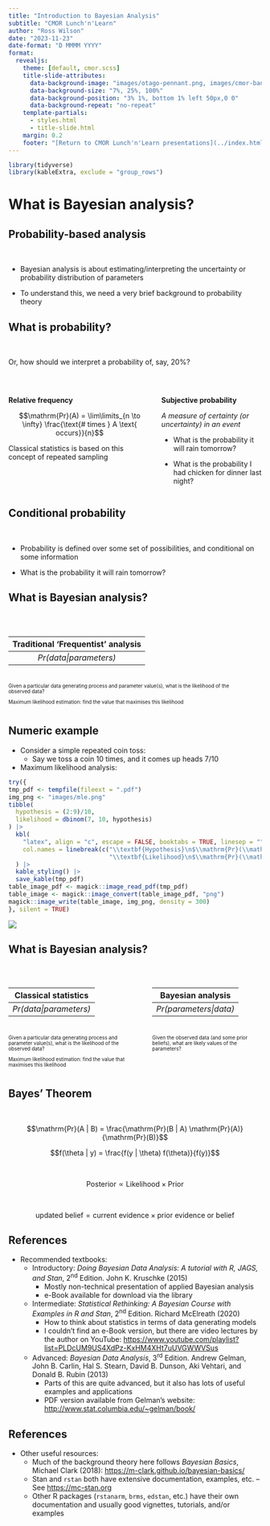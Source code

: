 ```yaml
---
title: "Introduction to Bayesian Analysis"
subtitle: "CMOR Lunch'n'Learn"
author: "Ross Wilson"
date: "2023-11-23"
date-format: "D MMMM YYYY"
format:
  revealjs:
    theme: [default, cmor.scss]
    title-slide-attributes: 
      data-background-image: "images/otago-pennant.png, images/cmor-banner.png, images/title-background.png"
      data-background-size: "7%, 25%, 100%"
      data-background-position: "3% 1%, bottom 1% left 50px,0 0"
      data-background-repeat: "no-repeat"
    template-partials:
      - styles.html
      - title-slide.html
    margin: 0.2
    footer: "[Return to CMOR Lunch'n'Learn presentations](../index.html)"
---
```

```r
library(tidyverse)
library(kableExtra, exclude = "group_rows")
```

# What is Bayesian analysis?

## Probability-based analysis

<br>

* Bayesian analysis is about estimating/interpreting the uncertainty or probability distribution of parameters

* To understand this, we need a very brief background to probability theory

## What is probability?

<br>

Or, how should we interpret a probability of, say, 20%?

<br>

:::: {.columns}

::: {.column .fragment}
**Relative frequency**

$$\mathrm{Pr}(A) = \lim\limits_{n \to \infty} \frac{\text{# times } A \text{ occurs}}{n}$$

Classical statistics is based on this concept of repeated sampling

:::

::: {.column .fragment}
**Subjective probability**

*A measure of certainty (or uncertainty) in an event*

::: {.fragment}
* What is the probability it will rain tomorrow?

* What is the probability I had chicken for dinner last night?
:::
:::

::::

## Conditional probability

<br>

* Probability is defined over some set of possibilities, and conditional on some information

* What is the probability it will rain tomorrow?

## What is Bayesian analysis?

<br>

::::: {.columns}

:::: {.column}
| Traditional 'Frequentist' analysis  |
|:-----------------------------------:|
| *Pr(data\|parameters)*              |

::: {style="font-size:0.7em;"}
<br>

Given a particular data generating process and parameter value(s), what is the likelihood of the observed data?

Maximum likelihood estimation: find the value that maximises this likelihood
:::

::::

:::: {.column}
::::

:::::

## Numeric example
* Consider a simple repeated coin toss:
  * Say we toss a coin 10 times, and it comes up heads 7/10
* Maximum likelihood analysis:
```r
try({
tmp_pdf <- tempfile(fileext = ".pdf")
img_png <- "images/mle.png"
tibble(
  hypothesis = (2:9)/10,
  likelihood = dbinom(7, 10, hypothesis)
) |> 
  kbl(
    "latex", align = "c", escape = FALSE, booktabs = TRUE, linesep = "",
    col.names = linebreak(c("\\textbf{Hypothesis}\n$\\mathrm{Pr}(\\mathit{heads}) = \\theta$",
                            "\\textbf{Likelihood}\n$\\mathrm{Pr}(\\mathit{data \\mid hypothesis})$"))
  ) |> 
  kable_styling() |> 
  save_kable(tmp_pdf)
table_image_pdf <- magick::image_read_pdf(tmp_pdf)
table_image <- magick::image_convert(table_image_pdf, "png")
magick::image_write(table_image, img_png, density = 300)
}, silent = TRUE)
```

![](images/mle.png){.absolute top=1000, right=250}

## What is Bayesian analysis?

<br>

::::: {.columns}

:::: {.column}
| Classical statistics    |
|:-----------------------:|
| *Pr(data\|parameters)*  |

::: {style="font-size:0.7em;"}
<br>

Given a particular data generating process and parameter value(s), what is the likelihood of the observed data?

Maximum likelihood estimation: find the value that maximises this likelihood
:::

::::

:::: {.column}
| Bayesian analysis       |
|:-----------------------:|
| *Pr(parameters\|data)*  |

::: {style="font-size:0.7em;"}
<br>

Given the observed data (and some prior beliefs), what are likely values of the parameters?
:::

::::

:::::

## Bayes' Theorem

<br>

$$\mathrm{Pr}(A | B) = \frac{\mathrm{Pr}(B | A) \mathrm{Pr}(A)}{\mathrm{Pr}(B)}$$

$$f(\theta | y) = \frac{f(y | \theta) f(\theta)}{f(y)}$$

<br>

$$\mathrm{Posterior} \propto \mathrm{Likelihood} \times \mathrm{Prior}$$

<br>

$$\text{updated belief} = \text{current evidence} \times \text{prior evidence or belief}$$

## References

* Recommended textbooks:
  * Introductory: *Doing Bayesian Data Analysis: A tutorial with R, JAGS, and Stan*, 2^nd^ Edition. John K. Kruschke (2015)
    * Mostly non-technical presentation of applied Bayesian analysis
    * e-Book available for download via the library
  * Intermediate: *Statistical Rethinking: A Bayesian Course with Examples in R and Stan*, 2^nd^ Edition. Richard McElreath (2020)
    * How to think about statistics in terms of data generating models
    * I couldn't find an e-Book version, but there are video lectures by the author on YouTube: <https://www.youtube.com/playlist?list=PLDcUM9US4XdPz-KxHM4XHt7uUVGWWVSus>
  * Advanced: *Bayesian Data Analysis*, 3^rd^ Edition. Andrew Gelman, John B. Carlin, Hal S. Stearn, David B. Dunson, Aki Vehtari, and Donald B. Rubin (2013)
    * Parts of this are quite advanced, but it also has lots of useful examples and applications
    * PDF version available from Gelman's website: <http://www.stat.columbia.edu/~gelman/book/>

## References

* Other useful resources:
  * Much of the background theory here follows *Bayesian Basics*, Michael Clark (2018): <https://m-clark.github.io/bayesian-basics/>
  * Stan and `rstan` both have extensive documentation, examples, etc. -- See <https://mc-stan.org>
  * Other R packages (`rstanarm`, `brms`, `edstan`, etc.) have their own documentation and usually good vignettes, tutorials, and/or examples
